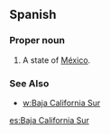 ==Spanish==
===Proper noun===
{{es-proper noun}}
# A state of [[México]].
===See Also===
*[[w:Baja California Sur]]

[[es:Baja California Sur]]